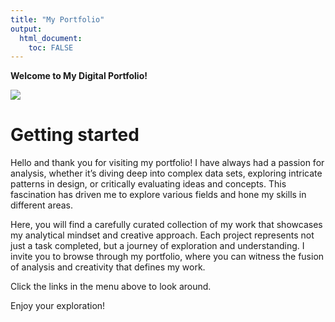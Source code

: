 ```yaml
---
title: "My Portfolio"
output: 
  html_document:
    toc: FALSE
---
```





**Welcome to My Digital Portfolio!**

![](avatarpcj36.jpg)


# Getting started

Hello and thank you for visiting my portfolio! I have always had a passion for analysis, whether it's diving deep into complex data sets, exploring intricate patterns in design, or critically evaluating ideas and concepts. This fascination has driven me to explore various fields and hone my skills in different areas.

Here, you will find a carefully curated collection of my work that showcases my analytical mindset and creative approach. Each project represents not just a task completed, but a journey of exploration and understanding. I invite you to browse through my portfolio, where you can witness the fusion of analysis and creativity that defines my work.



Click the links in the menu above to look around.

Enjoy your exploration!

